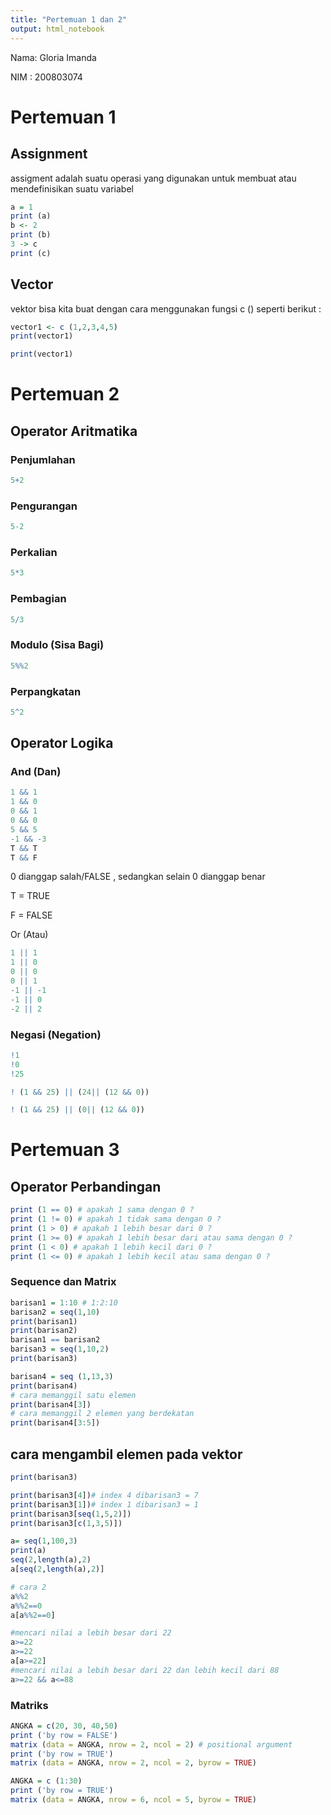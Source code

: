 ---
title: "Pertemuan 1 dan 2"
output: html_notebook
---

Nama: Gloria Imanda

NIM : 200803074

# Pertemuan 1

## Assignment

assigment adalah suatu operasi yang digunakan untuk membuat atau mendefinisikan suatu variabel

```{r}
a = 1 
print (a)
b <- 2
print (b)
3 -> c
print (c)
```

## Vector

vektor bisa kita buat dengan cara menggunakan fungsi c () seperti berikut :

```{r}
vector1 <- c (1,2,3,4,5)
print(vector1)
```

```{r}
print(vector1)
```

# Pertemuan 2

## Operator Aritmatika

### Penjumlahan

```{r}
5+2
```

### Pengurangan

```{r}
5-2
```

### Perkalian

```{r}
5*3
```

### Pembagian

```{r}
5/3
```

### Modulo (Sisa Bagi)

```{r}
5%%2
```

### Perpangkatan

```{r}
5^2
```

## Operator Logika

### And (Dan)

```{r}
1 && 1
1 && 0
0 && 1
0 && 0
5 && 5
-1 && -3
T && T
T && F
```

0 dianggap salah/FALSE , sedangkan selain 0 dianggap benar

T = TRUE

F = FALSE

Or (Atau)

```{r}
1 || 1
1 || 0
0 || 0
0 || 1
-1 || -1
-1 || 0
-2 || 2
```

### Negasi (Negation)

```{r}
!1
!0
!25
```

```{r}
! (1 && 25) || (24|| (12 && 0))
```

```{r}
! (1 && 25) || (0|| (12 && 0))
```

# Pertemuan 3

## Operator Perbandingan

```{r}
print (1 == 0) # apakah 1 sama dengan 0 ?
print (1 != 0) # apakah 1 tidak sama dengan 0 ?
print (1 > 0) # apakah 1 lebih besar dari 0 ?
print (1 >= 0) # apakah 1 lebih besar dari atau sama dengan 0 ?
print (1 < 0) # apakah 1 lebih kecil dari 0 ?
print (1 <= 0) # apakah 1 lebih kecil atau sama dengan 0 ?
```

### Sequence dan Matrix

```{r}
barisan1 = 1:10 # 1:2:10
barisan2 = seq(1,10)
print(barisan1)
print(barisan2)
barisan1 == barisan2
barisan3 = seq(1,10,2)
print(barisan3)
```

```{r}

barisan4 = seq (1,13,3)
print(barisan4)
# cara memanggil satu elemen
print(barisan4[3])
# cara memanggil 2 elemen yang berdekatan
print(barisan4[3:5])
```

## cara mengambil elemen pada vektor
```{r}
print(barisan3)

print(barisan3[4])# index 4 dibarisan3 = 7
print(barisan3[1])# index 1 dibarisan3 = 1
print(barisan3[seq(1,5,2)])
print(barisan3[c(1,3,5)])

```
```{r}
a= seq(1,100,3)
print(a)
seq(2,length(a),2)
a[seq(2,length(a),2)]

# cara 2
a%%2
a%%2==0
a[a%%2==0]

#mencari nilai a lebih besar dari 22
a>=22
a>=22
a[a>=22]
#mencari nilai a lebih besar dari 22 dan lebih kecil dari 88
a>=22 && a<=88
```

### Matriks 
```{r}
ANGKA = c(20, 30, 40,50)
print ('by row = FALSE')
matrix (data = ANGKA, nrow = 2, ncol = 2) # positional argument
print ('by row = TRUE')
matrix (data = ANGKA, nrow = 2, ncol = 2, byrow = TRUE)
```
```{r}
ANGKA = c (1:30)
print ('by row = TRUE')
matrix (data = ANGKA, nrow = 6, ncol = 5, byrow = TRUE)
```

